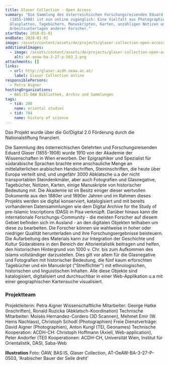 ```yaml
---
title: Glaser Collection - Open Access
summary: "Die Sammlung des österreichischen Forschungsreisenden Eduard Glasers
  (1855-1908) ist nun online zugänglich: Eine Vielfalt aus Photographien,
  Glasplatten, Tagebüchern, Manuskripten, Karten, unzähligen Notizen und
  Arbeitsunterlagen anderer Forscher."
startDate: 2018-01-01
endDate: 2020-01-01
image: /assets/content/assets/de/projects/glaser-collection-open-access/logo-ibex-gross_2.png
additionalImages:
  - image: /assets/content/assets/de/projects/glaser-collection-open-access/additionalImages/at-oeaw-ba-3-27-p-503_2.png
    alt: at-oeaw-ba-3-27-p-503_2.png
attachments: []
links:
  - url: http://glaser.acdh.oeaw.ac.at/
    label: Glaser Collection online
responsiblePersons:
  - Petra Aigner
hostingOrganizations:
  - BAS:IS-ÖAW Bibliothek, Archiv und Sammlungen
tags:
  - tid: 200
    name: oriental studies
  - tid: 784
    name: history of science
---
```

Das Projekt wurde über die Go!Digital 2.0 Förderung durch die Nationalstiftung finanziert.

Die Sammlung des österreichischen Gelehrten und Forschungsreisenden Eduard Glaser (1855-1908) wurde 1910 von der Akademie der Wissenschaften in Wien erworben. Der Epigraphiker und Spezialist für südarabische Sprachen brachte eine anschauliche Menge an mittelalterlichen arabischen Handschriften, Steininschriften, die heute über Europa verteilt sind, und ungefähr 3000 Abklatsche u.a der nicht transportablen Steindenkmäler, aber auch Fotografien und Glasnegative, Tagebücher, Notizen, Karten, einige Manuskripte von historischer Bedeutung mit. Die Akademie ist im Besitz einiger dieser wertvollen Dokumente aus den 1880er und 1890er Jahren und im Rahmen dieses Projekts werden sie digital konserviert, katalogisiert und mit bereits vorhandenen Datensammlungen wie dem Digital Archive for the Study of pre-Islamic Inscriptions (DASI) in Pisa verknüpft. Darüber hinaus kann die internationale Forschungs-Community - die meisten Forscher auf diesem Gebiet befinden sich im Ausland - an den digitalen Objekten teilhaben um diese zu bearbeiten. Die Forscher können sie wahlweise in hoher oder niedriger Qualität herunterladen und ihre Forschungsergebnisse beisteuern. Die Aufarbeitung des Materials kann zur Integration der Geschichte und Kultur Südarabiens in den Bereich der Altorientalistik beitragen und helfen, den historischen Hintergrund von 1000 v. Chr. bis zum Aufkommen des Islams vollständiger darzustellen. Dies gilt vor allem für die Glasnegative und Fotografien mit historischer Bedeutung, die fünf kaum erforschten Tagebücher und ein Manuskript ("Streiflichter") mit ethnologischen, historischen und linguistischen Inhalten. Alle diese Objekte sind katalogisiert, digitalisiert und durchsuchbar in einer Web-Applikation u.a mit einer geographischen Kartensuche visualisiert.

### **Projektteam**

Projektleiterin: Petra Aigner
Wissenschaftliche Mitarbeiter: George Hatke (Inschriften), Ronald Ruzicka (Abklatsch-Koordination)
Technische Mitarbeiter: Moisés Hernandez-Cordero (3D Scannen), Mehmet Emir (W. Heins Nachlass), Christoph Schodl (Photographien)
Freie Dienstverträge: David Aigner (Photographien), Anton Kungl (TEI, Geonames)
Technische Kooperation: ACDH-CH: Christoph Hoffmann (Axiell, Web-application), Peter Andorfer (TEI)
Kooperationen: ACDH-CH, Universität Wien, Institut für Orientalistik, DASI, Saba-Web

**Illustration**
Foto: ÖAW, BAS:IS, Glaser Collection, AT-OeAW-BA-3-27-P-0503, 'Arabischer Bauer der Seile dreht'
